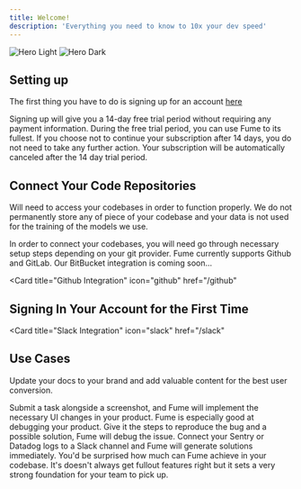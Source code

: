 ```yaml
---
title: Welcome!
description: 'Everything you need to know to 10x your dev speed'
---
```


<img
  className="block dark:hidden"
  src="/images/hero-light.svg"
  alt="Hero Light"
/>
<img
  className="hidden dark:block"
  src="/images/hero-dark.svg"
  alt="Hero Dark"
/>

## Setting up

The first thing you have to do is signing up for an account <a href="https://app.fumedev.com/signup"> here </a>

Signing up will give you a 14-day free trial period without requiring any payment information. During the free trial period, you can use Fume to its fullest. If you choose not to continue your subscription after 14 days, you do not need to take any further action. Your subscription will be automatically canceled after the 14 day trial period.

## Connect Your Code Repositories

Will need to access your codebases in order to function properly. We do not permanently store any of piece of your codebase and your data is not used for the training of the models we use.

In order to connect your codebases, you will need go through necessary setup steps depending on your git provider. Fume currently supports Github and GitLab. Our BitBucket integration is coming soon...

<Card
    title="Github Integration"
    icon="github"
    href="/github"
  >
</Card>
<Card
    title="GitLab Integration"
    icon="gitlab"
    href="gitlab"
>
</Card>

## Signing In Your Account for the First Time


<Card
    title="Slack Integration"
    icon="slack"
    href="/slack"
  >
</Card>

## Use Cases

Update your docs to your brand and add valuable content for the best user conversion.

<CardGroup cols={2}>
  <Card
    title="UI & Copy Changes"
    icon="palette"
  >
    Submit a task alongside a screenshot, and Fume will implement the necessary UI changes in your product.
  </Card>
  <Card
    title="Bugs"
    icon="bug"
  >
    Fume is especially good at debugging your product. Give it the steps to reproduce the bug and a possible solution, Fume will debug the issue.
  </Card>
  <Card
    title="Error Logs"
    icon="screwdriver-wrench"
  >
    Connect your Sentry or Datadog logs to a Slack channel and Fume will generate solutions immediately.
  </Card>
  <Card
    title="New Features"
    icon="stars"
  >
    You'd be surprised how much can Fume achieve in your codebase. It's doesn't always get fullout features right but it sets a very strong foundation for your team to pick up.
  </Card>
</CardGroup>
